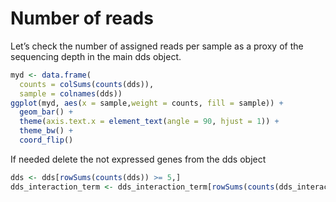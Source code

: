 
# Number of reads

Let's check the number of assigned reads per sample as a proxy of the sequencing depth in the main dds object.

```r
myd <- data.frame(
  counts = colSums(counts(dds)),
  sample = colnames(dds))
ggplot(myd, aes(x = sample,weight = counts, fill = sample)) +
  geom_bar() + 
  theme(axis.text.x = element_text(angle = 90, hjust = 1)) + 
  theme_bw() + 
  coord_flip()
```

If needed delete the not expressed genes from the dds object

```r

dds <- dds[rowSums(counts(dds)) >= 5,]
dds_interaction_term <- dds_interaction_term[rowSums(counts(dds_interaction_term)) >= 5,]

```
